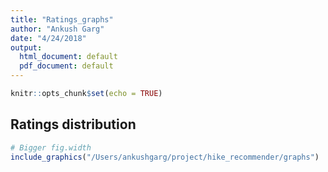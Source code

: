 ```yaml
---
title: "Ratings_graphs"
author: "Ankush Garg"
date: "4/24/2018"
output:
  html_document: default
  pdf_document: default
---
```


```r
knitr::opts_chunk$set(echo = TRUE)
```

## Ratings distribution
```r
# Bigger fig.width
include_graphics("/Users/ankushgarg/project/hike_recommender/graphs")
```
```r

```

